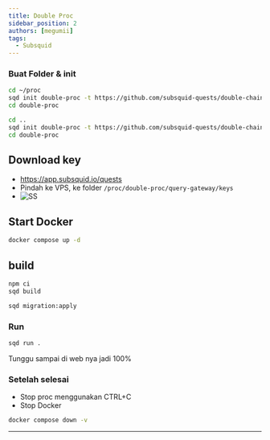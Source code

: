 ```yaml
---
title: Double Proc
sidebar_position: 2
authors: [megumii]
tags:
  - Subsquid
---
```



### Buat Folder & init

<Tabs>
<TabItem value="VPS">


```bash
cd ~/proc
sqd init double-proc -t https://github.com/subsquid-quests/double-chain-squid
cd double-proc
```

</TabItem>
<TabItem value="CodeSpace">

```bash
cd ..
sqd init double-proc -t https://github.com/subsquid-quests/double-chain-squid
cd double-proc
```

</TabItem>
</Tabs>


## Download key

- https://app.subsquid.io/quests
- Pindah ke VPS, ke folder `/proc/double-proc/query-gateway/keys`
- ![SS](/img/squidproc.png)

## Start Docker

```bash
docker compose up -d
```

## build

```bash
npm ci
sqd build
```

```bash
sqd migration:apply
```

### Run

```bash
sqd run .
```

Tunggu sampai di web nya jadi 100%

### Setelah selesai
 - Stop proc menggunakan CTRL+C
 - Stop Docker

 ```sh filename="delete" copy
 docker compose down -v
 ```

 ---